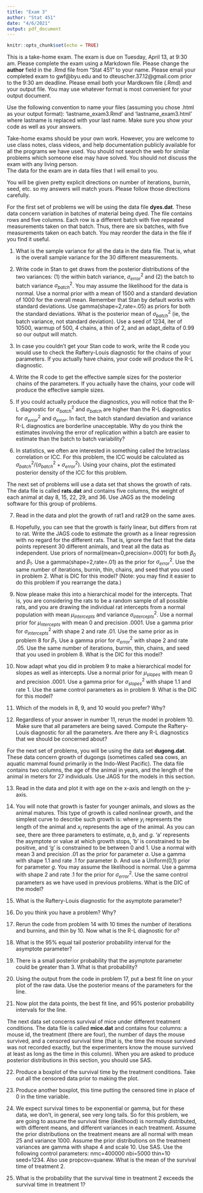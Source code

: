 ```yaml
---
title: "Exam 3"
author: "Stat 451"
date: "4/6/2021"
output: pdf_document
---
```


```r
knitr::opts_chunk$set(echo = TRUE)
```

This is a take-home exam.  The exam is due on Tuesday, April 13, at 9:30 am.  Please complete the exam
using a Markdown file.  Please change the **author** field in the .Rmd file from "Stat 451" to your name.
Please email your 
completed exam to gwf@byu.edu and to dteuscher.37.12@gmail.com prior to the 9:30 am deadline.  Please email both your Mardkown file (.Rmd) and
your output file.  You may use whatever format is most convenient for your output document.  

Use the following convention to name your files (assuming you chose .html as your output format):
'lastname_exam3.Rmd' and 'lastname_exam3.html'
where lastname is replaced with your last name.  Make sure you show your code as well as your answers.

Take-home exams should
be your own work.  However, you are welcome to use class notes, class videos, and help documentation publicly 
available for all the programs we have used.  You should not search the web for similar problems
which someone else may have solved.  You should not discuss the exam with any living person.  
The data for the exam are in data files that I will email to you.

You will be given pretty explicit directions on number of iterations, burnin, seed, etc. so my answers will match yours.  Please follow
those directions carefully.

For the first set of problems we will be using the data file **dyes.dat**.  These data concern variation in batches of material being dyed.  The file contains rows and five columns.  Each row is a different batch with five repeated 
measurements taken on that batch.  Thus, there are six batches, with five measurements taken on each batch.  You may
reorder the data in the file if you find it useful.

1.  What is the sample variance for all the data in the data file.  That is, what is the overall sample variance for the
30 different measurements.

2.  Write code in Stan to get draws from the posterior distributions of the two variances: (1) the within batch variance,
$\sigma^2_{error}$ and (2) the batch to batch variance $\sigma^2_{batch}$. You may assume the likelihood for the data is normal.  Use a normal prior with a mean of 1500 and a standard deviation of 1000 for the overall mean.  Remember that Stan by default works with standard deviations.  Use gamma(shape=2,rate=.05) as priors for both the standard deviations.  What is the posterior mean of $\sigma^2_{batch}$ (ie, the batch variance, not standard deviation).  Use a seed of 1234, iter of 10500, warmup of 500, 4 chains, a thin of 2, and an adapt_delta of 0.99 so our output will match.

3.  In case you couldn't get your Stan code to work, write the R code you would use to check the Raftery-Louis diagnostic for the chains of your parameters.  If you actually have chains, your code will produce the R-L diagnostic.

4.  Write the R code to get the effective sample sizes for the posterior chains of the parameters. If you actually have the chains, your code will produce the effective sample sizes.

5.  If you could actually produce the diagnostics, you will notice that the R-L diagnostic for $\sigma^2_{batch}$ and $\sigma_{batch}$ are higher than the R-L diagnostics for $\sigma^2_{error}$ and $\sigma_{error}$.  In fact, the batch standard deviation and variance R-L diagnostics are borderline unacceptable.  Why do you think the estimates involving the error of replication within a batch are easier to estimate than the batch to batch variability?

6.  In statistics, we often are interested in something called the Intraclass correlation or ICC.  For this problem,
the ICC would be calculated as $\sigma^2_{batch}/(\sigma^2_{batch}+\sigma^2_{error})$.  Using your chains, plot the estimated posterior density of the ICC for this problem.

The next set of problems will use a data set that shows the growth of rats.  The data file is called **rats.dat** and contains five columns, the weight of
each animal at day 8, 15, 22, 29, and 36.  Use JAGS as the modeling software for this group of problems.

7. Read in the
data and plot the growth of rat1 and rat29 on the same axes.

8.  Hopefully, you can see that the growth is fairly linear, but differs from rat to rat.  Write the JAGS code to estimate the growth as a linear regression with no regard for the different rats.  That is, ignore the fact that the data points represent 30 different animals, and treat all the data as independent.  Use priors of normal(mean=0,precision=.0001) for both $\beta_0$ and $\beta_1$.  Use a gamma(shape=2,rate=.01) as the prior for $\sigma^2_{error}$. Use the same number of iterations, burnin, thin, chains, and seed that you used in problem 2. What is DIC for this model? (Note: you may find it easier to do this problem if you rearrange the data.)

9.  Now please make this into a hierarchical model for the intercepts.  That is, you are considering the rats to be a random sample of all possible rats, and you are drawing the individual rat intercepts from a normal population with mean $\mu_{intercepts}$ and variance $\sigma^2_{intercepts}$. Use a normal prior for $\mu_{ntercepts}$ with mean 0 and precision .0001.  Use a gamma prior for $\sigma^2_{intercepts}$ with shape 2 and rate .01.
Use the same prior as in problem 8 for $\beta_1$.  Use a gamma prior for $\sigma^2_{error}$ with shape 2 and rate .05.  Use the same number of iterations, burnin, thin, chains, and seed that you used in problem 8.  What is the DIC for this model?

10.  Now adapt what you did in problem 9 to make a hierarchical model for slopes as well as intercepts.  Use a normal prior for $\mu_{slopes}$ with mean 0 and precision .0001.  Use a gamma prior for $\sigma^2_{slopes}$ with shape 1.1 and rate 1.  Use the same control parameters as in problem 9.  What is the DIC for this model?

11.  Which of the models in 8, 9, and 10 would you prefer?  Why?

12.  Regardless of your answer in number 11, rerun the model in problem 10.  Make sure that all parameters are being saved.  Compute the Raftery-Louis diagnostic for all the parameters.  Are there any R-L diagnostics that we should be concerned about?

For the next set of problems, you will be using the data set **dugong.dat**.  These data concern growth of dugongs (sometimes called sea cows, an aquatic mammal found primarily in the Indo-West Pacific).  The
data file contains two columns, the age of the animal in years, and the length of the animal in meters for 
27 individuals.  Use JAGS for the models in this section.

13.  Read in the data and plot it with age on the x-axis and length on the y-axis.

14.  You will note that growth is faster for younger animals, and slows as the animal matures.  This type of growth is called nonlinear growth, and the simplest curve to describe such growth is:
\begin{equation}
   y_i = a - bg^{x_i},
\end{equation}
where $y_i$ represents the length of the animal and $x_i$ represents the age of the animal.  As you can see, there are three parameters to
estimate, $a, b,$ and $g$.  'a' represents the asymptote or value at which growth stops, 'b' is constrained to be positive, and 'g' is constrained 
to be between 0 and 1.  Use a normal with mean 3 and precision .01 as the prior for parameter $a$.  Use a gamma with shape 1.1 and rate .1 for parameter $b$.  And use a Uniform(0,1) prior for parameter $g$.  You may assume the likelihood is normal.  Use a gamma with shape 2 and rate .1 for the prior for $\sigma^2_{error}$.  Use the same control parameters as we have used in previous problems. What is the DIC of the model?

15.  What is the Raftery-Louis diagnostic for the asymptote parameter?

16.  Do you think you have a problem?  Why?

17.  Rerun the code from problem 14 with 10 times the number of iterations and burnins, and thin by 10.  Now what is the R-L diagnostic for $a$?

18.  What is the 95% equal tail posterior probability interval for the asymptote parameter?

19.  There is a small posterior probability that the asymptote parameter could be greater than 3.  What is that probability?

20.  Using the output from the code in problem 17, put a best fit line on your plot of the raw data.  Use the posterior means of the parameters for the line.

21.  Now plot the data points, the best fit line, and 95% posterior probability intervals for the line.

The next data set concerns survival of mice under different treatment conditions. The data file is called **mice.dat** and contains four columns: a mouse id, the treatment (there are four), the number of days the
mouse survived, and a censored survival time (that is, the time the mouse survived was not recorded exactly,
but the experimenters know the mouse survived at least as long as the time in this column).  When you are asked to produce posterior distributions in this section, you should use SAS.

22.  Produce a boxplot of the survival time by the treatment conditions.  Take out all the censored data prior to making the plot.

23.  Produce another boxplot, this time putting the censored time in place of 0 in the time variable.

24.  We expect survival times to be exponential or gamma, but for these data, we don't, in general, see very long tails.  So for this problem, we are going to assume the survival time (likelihood) is normally distributed, with different means, and different variances in each treatment.  Assume the prior distributions on the treatment means are all normal with mean 25 and variance 1000.  Assume the prior distributions on the treatment variances are gamma with shape 4 and scale 10.  Use SAS.  Use the following control parameters: nmc=400000 nbi=5000 thin=10 seed=1234. Also use propcov=quanew. What is the mean of the survival time of treatment 2.

25.  What is the probability that the survival time in treatment 2 exceeds the survival time in treatment 1?

